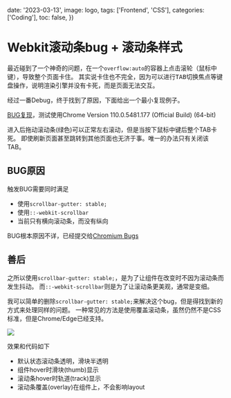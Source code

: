 
  date: '2023-03-13',
  image: logo,
  tags: ['Frontend', 'CSS'],
  categories: ['Coding'],
  toc: false,
})

# Webkit滚动条bug + 滚动条样式

最近碰到了一个神奇的问题，在一个`overflow:auto`的容器上点击滚轮（鼠标中键），导致整个页面卡住。
其实说卡住也不完全，因为可以进行<kbd>TAB</kbd>切换焦点等键盘操作，说明渲染引擎并没有卡死，而是页面无法交互。

经过一番Debug，终于找到了原因，下面给出一个最小复现例子。

[BUG复现](/bug/scroll-gutter.html)，测试使用Chrome Version 110.0.5481.177 (Official Build) (64-bit)

进入后拖动滚动条(绿色)可以正常左右滚动，但是当按下鼠标中键后整个TAB卡死。
即使刷新页面甚至跳转到其他页面也无济于事。唯一的办法只有关闭该TAB。

## BUG原因

触发BUG需要同时满足

- 使用`scrollbar-gutter: stable;`
- 使用`::-webkit-scrollbar`
- 当前只有横向滚动条，而没有纵向

BUG根本原因不详，已经提交给[Chromium Bugs](https://bugs.chromium.org/p/chromium/issues/detail?id=1424243)

## 善后

之所以使用`scrollbar-gutter: stable;`，是为了让组件在改变时不因为滚动条而发生抖动。
而`::-webkit-scrollbar`则是为了让滚动条更美观，通常是变细。

我可以简单的删除`scrollbar-gutter: stable;`来解决这个bug，但是得找到新的方式来处理同样的问题。
一种常见的方法是使用覆盖滚动条，虽然仍然不是CSS标准，但是Chrome/Edge已经支持。

<div className={'max-w-[800px]'}>
  <Image src={p1}/>
</div>

效果和代码如下

- 默认状态滚动条透明，滑块半透明
- 组件hover时滑块(thumb)显示
- 滚动条hover时轨道(track)显示
- 滚动条覆盖(overlay)在组件上，不会影响layout

<OverlayScrollBarDemo/>

